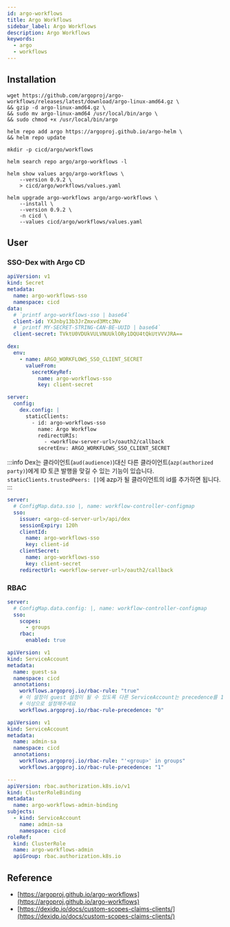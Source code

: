 ```yaml
---
id: argo-workflows
title: Argo Workflows
sidebar_label: Argo Workflows
description: Argo Workflows
keywords:
  - argo
  - workflows
---
```


## Installation

```shell
wget https://github.com/argoproj/argo-workflows/releases/latest/download/argo-linux-amd64.gz \
&& gzip -d argo-linux-amd64.gz \
&& sudo mv argo-linux-amd64 /usr/local/bin/argo \
&& sudo chmod +x /usr/local/bin/argo
```

```shell
helm repo add argo https://argoproj.github.io/argo-helm \
&& helm repo update
```

```shell
mkdir -p cicd/argo/workflows
```

```shell
helm search repo argo/argo-workflows -l
```

```shell
helm show values argo/argo-workflows \
    --version 0.9.2 \
    > cicd/argo/workflows/values.yaml
```

```shell
helm upgrade argo-workflows argo/argo-workflows \
    --install \
    --version 0.9.2 \
    -n cicd \
    --values cicd/argo/workflows/values.yaml
```

## User

### SSO-Dex with Argo CD

```yaml
apiVersion: v1
kind: Secret
metadata:
  name: argo-workflows-sso
  namespace: cicd
data:
  # `printf argo-workflows-sso | base64`
  client-id: YXJnby13b3JrZmxvd3Mtc3Nv
  # `printf MY-SECRET-STRING-CAN-BE-UUID | base64`
  client-secret: TVktU0VDUkVULVNUUklORy1DQU4tQkUtVVVJRA==
```

```yaml title="cicd/argo/cd/values.yaml"
dex:
  env:
    - name: ARGO_WORKFLOWS_SSO_CLIENT_SECRET
      valueFrom:
        secretKeyRef:
          name: argo-workflows-sso
          key: client-secret

server:
  config:
    dex.config: |
      staticClients:
        - id: argo-workflows-sso
          name: Argo Workflow
          redirectURIs:
            - <workflow-server-url>/oauth2/callback
          secretEnv: ARGO_WORKFLOWS_SSO_CLIENT_SECRET
```

:::info
Dex는 클라이언트(`aud(audience)`)대신 다른 클라이언트(`azp(authorized party)`)에게 ID 토큰 발행을 맞길 수 있는 기능이 있습니다. `staticClients.trustedPeers: []`에 azp가 될 클라이언트의 id를 추가하면 됩니다.
:::

```yaml title="cicd/argo/workflows/values.yaml"
server:
  # ConfigMap.data.sso |, name: workflow-controller-configmap
  sso:
    issuer: <argo-cd-server-url>/api/dex
    sessionExpiry: 120h
    clientId:
      name: argo-workflows-sso
      key: client-id
    clientSecret:
      name: argo-workflows-sso
      key: client-secret
    redirectUrl: <workflow-server-url>/oauth2/callback
```

### RBAC

```yaml title="cicd/argo/workflows/values.yaml"
server:
  # ConfigMap.data.config: |, name: workflow-controller-configmap
  sso:
    scopes:
      - groups
    rbac:
      enabled: true
```

```yaml title="cicd/argo/workflows/rbac/guest-sa.yaml"
apiVersion: v1
kind: ServiceAccount
metadata:
  name: guest-sa
  namespace: cicd
  annotations:
    workflows.argoproj.io/rbac-rule: "true"
    # 이 설정이 guest 설정이 될 수 있도록 다른 ServiceAccount는 precedence를 1
    # 이상으로 설정해주세요
    workflows.argoproj.io/rbac-rule-precedence: "0"
```

```yaml title="cicd/argo/workflows/rbac/admin-sa.yaml"
apiVersion: v1
kind: ServiceAccount
metadata:
  name: admin-sa
  namespace: cicd
  annotations:
    workflows.argoproj.io/rbac-rule: "'<group>' in groups"
    workflows.argoproj.io/rbac-rule-precedence: "1"

---
apiVersion: rbac.authorization.k8s.io/v1
kind: ClusterRoleBinding
metadata:
  name: argo-workflows-admin-binding
subjects:
  - kind: ServiceAccount
    name: admin-sa
    namespace: cicd
roleRef:
  kind: ClusterRole
  name: argo-workflows-admin
  apiGroup: rbac.authorization.k8s.io
```

## Reference

- [https://argoproj.github.io/argo-workflows](https://argoproj.github.io/argo-workflows)
- [https://dexidp.io/docs/custom-scopes-claims-clients/](https://dexidp.io/docs/custom-scopes-claims-clients/)
